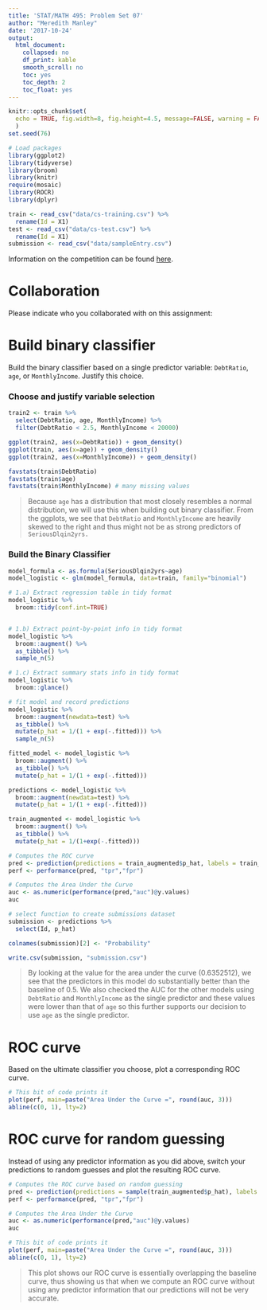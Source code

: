 ```yaml
---
title: 'STAT/MATH 495: Problem Set 07'
author: "Meredith Manley"
date: '2017-10-24'
output:
  html_document:
    collapsed: no
    df_print: kable
    smooth_scroll: no
    toc: yes
    toc_depth: 2
    toc_float: yes
---
```


```r
knitr::opts_chunk$set(
  echo = TRUE, fig.width=8, fig.height=4.5, message=FALSE, warning = FALSE
  )
set.seed(76)

# Load packages
library(ggplot2)
library(tidyverse)
library(broom)
library(knitr)
require(mosaic)
library(ROCR)
library(dplyr)

train <- read_csv("data/cs-training.csv") %>% 
  rename(Id = X1)
test <- read_csv("data/cs-test.csv") %>% 
  rename(Id = X1)
submission <- read_csv("data/sampleEntry.csv")
```

Information on the competition can be found [here](https://www.kaggle.com/c/GiveMeSomeCredit/data).



# Collaboration

Please indicate who you collaborated with on this assignment: 



# Build binary classifier

Build the binary classifier based on a single predictor variable: `DebtRatio`,
`age`, or `MonthlyIncome`. Justify this choice.

### Choose and justify variable selection
```r
train2 <- train %>%
  select(DebtRatio, age, MonthlyIncome) %>%
  filter(DebtRatio < 2.5, MonthlyIncome < 20000)

ggplot(train2, aes(x=DebtRatio)) + geom_density()
ggplot(train, aes(x=age)) + geom_density()
ggplot(train2, aes(x=MonthlyIncome)) + geom_density()

favstats(train$DebtRatio)
favstats(train$age)
favstats(train$MonthlyIncome) # many missing values
```

> Because `age` has a distribution that most closely resembles a normal distribution, we will use this when building out binary classifier. From the ggplots, we see that `DebtRatio` and `MonthlyIncome` are heavily skewed to the right and thus might not be as strong predictors of `SeriousDlqin2yrs.`


### Build the Binary Classifier
```r
model_formula <- as.formula(SeriousDlqin2yrs~age)
model_logistic <- glm(model_formula, data=train, family="binomial")

# 1.a) Extract regression table in tidy format
model_logistic %>% 
  broom::tidy(conf.int=TRUE)


# 1.b) Extract point-by-point info in tidy format
model_logistic %>% 
  broom::augment() %>% 
  as_tibble() %>% 
  sample_n(5)

# 1.c) Extract summary stats info in tidy format
model_logistic %>% 
  broom::glance()

# fit model and record predictions
model_logistic %>% 
  broom::augment(newdata=test) %>% 
  as_tibble() %>% 
  mutate(p_hat = 1/(1 + exp(-.fitted))) %>%
  sample_n(5)

fitted_model <- model_logistic %>% 
  broom::augment() %>% 
  as_tibble() %>% 
  mutate(p_hat = 1/(1 + exp(-.fitted)))

predictions <- model_logistic %>% 
  broom::augment(newdata=test) %>% 
  mutate(p_hat = 1/(1 + exp(-.fitted)))

train_augmented <- model_logistic %>% 
  broom::augment() %>% 
  as_tibble() %>% 
  mutate(p_hat = 1/(1+exp(-.fitted)))

# Computes the ROC curve
pred <- prediction(predictions = train_augmented$p_hat, labels = train_augmented$SeriousDlqin2yrs)
perf <- performance(pred, "tpr","fpr")

# Computes the Area Under the Curve
auc <- as.numeric(performance(pred,"auc")@y.values)
auc

# select function to create submissions dataset
submission <- predictions %>%
  select(Id, p_hat) 

colnames(submission)[2] <- "Probability"

write.csv(submission, "submission.csv")
```

> By looking at the value for the area under the curve (0.6352512), we see that the predictors in this model do substantially better than the baseline of 0.5. We also checked the AUC for the other models using `DebtRatio` and `MonthlyIncome` as the single predictor and these values were lower than that of `age` so this further supports our decision to use `age` as the single predictor.

# ROC curve

Based on the ultimate classifier you choose, plot a corresponding ROC curve.

```r
# This bit of code prints it
plot(perf, main=paste("Area Under the Curve =", round(auc, 3)))
abline(c(0, 1), lty=2)
```



# ROC curve for random guessing

Instead of using any predictor information as you did above, switch your
predictions to random guesses and plot the resulting ROC curve.

```r
# Computes the ROC curve based on random guessing
pred <- prediction(predictions = sample(train_augmented$p_hat), labels = train_augmented$SeriousDlqin2yrs)
perf <- performance(pred, "tpr","fpr")

# Computes the Area Under the Curve
auc <- as.numeric(performance(pred,"auc")@y.values)
auc

# This bit of code prints it
plot(perf, main=paste("Area Under the Curve =", round(auc, 3)))
abline(c(0, 1), lty=2)
```

> This plot shows our ROC curve is essentially overlapping the baseline curve, thus showing us that when we compute an ROC curve without using any predictor information that our predictions will not be very accurate.
